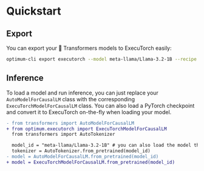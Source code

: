 <!---
Copyright 2025 The HuggingFace Team. All rights reserved.

Licensed under the Apache License, Version 2.0 (the "License");
you may not use this file except in compliance with the License.
You may obtain a copy of the License at

    http://www.apache.org/licenses/LICENSE-2.0

Unless required by applicable law or agreed to in writing, software
distributed under the License is distributed on an "AS IS" BASIS,
WITHOUT WARRANTIES OR CONDITIONS OF ANY KIND, either express or implied.
See the License for the specific language governing permissions and
limitations under the License.
-->

# Quickstart

## Export

You can export your 🤗 Transformers models to ExecuTorch easily:

```bash
optimum-cli export executorch --model meta-llama/Llama-3.2-1B --recipe xnnpack --output_dir meta_llama3_2_1b_executorch
```


## Inference

To load a model and run inference, you can just replace your `AutoModelForCausalLM` class with the corresponding `ExecuTorchModelForCausalLM` class. You can also load a PyTorch checkpoint and convert it to ExecuTorch on-the-fly when loading your model.

```diff
- from transformers import AutoModelForCausalLM
+ from optimum.executorch import ExecuTorchModelForCausalLM
  from transformers import AutoTokenizer

  model_id = "meta-llama/Llama-3.2-1B" # you can also load the model that was exported with the CLI
  tokenizer = AutoTokenizer.from_pretrained(model_id)
- model = AutoModelForCausalLM.from_pretrained(model_id)
+ model = ExecuTorchModelForCausalLM.from_pretrained(model_id)
```